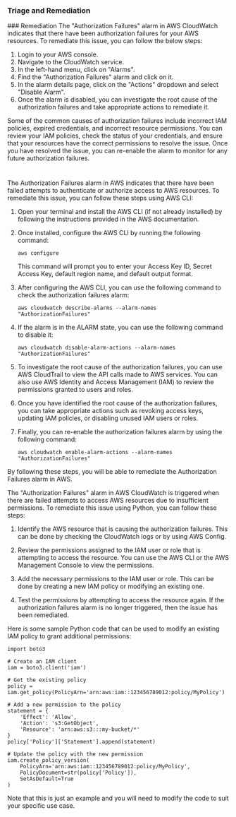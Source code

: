 
### Triage and Remediation
<Tabs>
<Tab title='Remediation'>
### Remediation

<AccordionGroup>
<Accordion title='Using Console' defaultOpen='true'>
The "Authorization Failures" alarm in AWS CloudWatch indicates that there have been authorization failures for your AWS resources. To remediate this issue, you can follow the below steps:

1. Login to your AWS console.
2. Navigate to the CloudWatch service.
3. In the left-hand menu, click on "Alarms".
4. Find the "Authorization Failures" alarm and click on it.
5. In the alarm details page, click on the "Actions" dropdown and select "Disable Alarm".
6. Once the alarm is disabled, you can investigate the root cause of the authorization failures and take appropriate actions to remediate it. 

Some of the common causes of authorization failures include incorrect IAM policies, expired credentials, and incorrect resource permissions. You can review your IAM policies, check the status of your credentials, and ensure that your resources have the correct permissions to resolve the issue. Once you have resolved the issue, you can re-enable the alarm to monitor for any future authorization failures.

#
</Accordion>

<Accordion title='Using CLI'>
The Authorization Failures alarm in AWS indicates that there have been failed attempts to authenticate or authorize access to AWS resources. To remediate this issue, you can follow these steps using AWS CLI:

1. Open your terminal and install the AWS CLI (if not already installed) by following the instructions provided in the AWS documentation.

2. Once installed, configure the AWS CLI by running the following command:

   ```
   aws configure
   ```

   This command will prompt you to enter your Access Key ID, Secret Access Key, default region name, and default output format.

3. After configuring the AWS CLI, you can use the following command to check the authorization failures alarm:

   ```
   aws cloudwatch describe-alarms --alarm-names "AuthorizationFailures"
   ```

4. If the alarm is in the ALARM state, you can use the following command to disable it:

   ```
   aws cloudwatch disable-alarm-actions --alarm-names "AuthorizationFailures"
   ```

5. To investigate the root cause of the authorization failures, you can use AWS CloudTrail to view the API calls made to AWS services. You can also use AWS Identity and Access Management (IAM) to review the permissions granted to users and roles.

6. Once you have identified the root cause of the authorization failures, you can take appropriate actions such as revoking access keys, updating IAM policies, or disabling unused IAM users or roles.

7. Finally, you can re-enable the authorization failures alarm by using the following command:

   ```
   aws cloudwatch enable-alarm-actions --alarm-names "AuthorizationFailures"
   ```

By following these steps, you will be able to remediate the Authorization Failures alarm in AWS.
</Accordion>

<Accordion title='Using Python'>
The "Authorization Failures" alarm in AWS CloudWatch is triggered when there are failed attempts to access AWS resources due to insufficient permissions. To remediate this issue using Python, you can follow these steps:

1. Identify the AWS resource that is causing the authorization failures. This can be done by checking the CloudWatch logs or by using AWS Config.

2. Review the permissions assigned to the IAM user or role that is attempting to access the resource. You can use the AWS CLI or the AWS Management Console to view the permissions.

3. Add the necessary permissions to the IAM user or role. This can be done by creating a new IAM policy or modifying an existing one.

4. Test the permissions by attempting to access the resource again. If the authorization failures alarm is no longer triggered, then the issue has been remediated.

Here is some sample Python code that can be used to modify an existing IAM policy to grant additional permissions:

```
import boto3

# Create an IAM client
iam = boto3.client('iam')

# Get the existing policy
policy = iam.get_policy(PolicyArn='arn:aws:iam::123456789012:policy/MyPolicy')

# Add a new permission to the policy
statement = {
    'Effect': 'Allow',
    'Action': 's3:GetObject',
    'Resource': 'arn:aws:s3:::my-bucket/*'
}
policy['Policy']['Statement'].append(statement)

# Update the policy with the new permission
iam.create_policy_version(
    PolicyArn='arn:aws:iam::123456789012:policy/MyPolicy',
    PolicyDocument=str(policy['Policy']),
    SetAsDefault=True
)
```

Note that this is just an example and you will need to modify the code to suit your specific use case.
</Accordion>

</AccordionGroup>
</Tab>
</Tabs>
